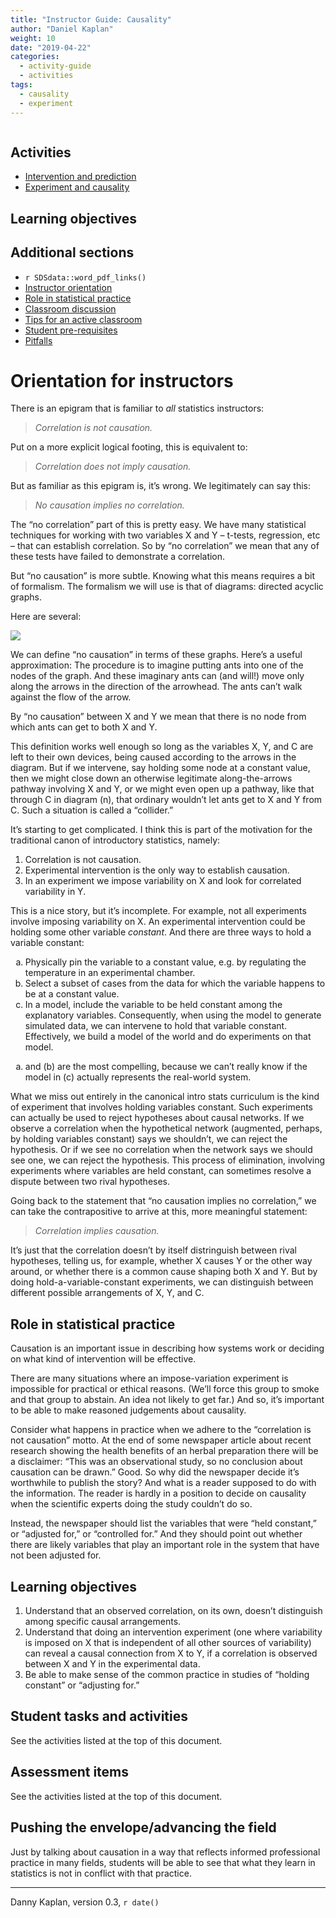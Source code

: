 ```yaml
---
title: "Instructor Guide: Causality"
author: "Daniel Kaplan"
weight: 10
date: "2019-04-22"
categories:
  - activity-guide
  - activities
tags:
  - causality
  - experiment
---
```


```r

```


## Activities

* [Intervention and prediction](/blog/activity-intervention-and-prediction/)
* [Experiment and causality](/blog/activity-experiment-and-causality/)

## Learning objectives

## Additional sections

- `r SDSdata::word_pdf_links()`
- [Instructor orientation](#orientation)
- [Role in statistical practice](#role)
- [Classroom discussion](#discussion)
- [Tips for an active classroom](#active)
- [Student pre-requisites](#prereqs)
- [Pitfalls](#pitfalls)

# Orientation for instructors

There is an epigram that is familiar to *all* statistics instructors:

> *Correlation is not causation.*

Put on a more explicit logical footing, this is equivalent to:

> *Correlation does not imply causation.*

But as familiar as this epigram is, it's wrong. We legitimately can say this:

> *No causation implies no correlation.*

The "no correlation" part of this is pretty easy. We have many statistical techniques for working with two variables X and Y -- t-tests, regression, etc -- that can establish correlation. So by "no correlation" we mean that any of these tests have failed to demonstrate a correlation.

But "no causation" is more subtle. Knowing what this means requires a bit of formalism. The formalism we will use is that of diagrams: directed acyclic graphs.

Here are several:

![](/images/many-dags.png)

We can  define "no causation" in terms of these graphs. Here's a useful approximation: The procedure is to imagine putting ants into one of the nodes of the graph. And these imaginary ants can (and will!) move only along the arrows in the direction of the arrowhead. The ants can't walk against the flow of the arrow.

By "no causation" between X and Y we mean that there is no node from which ants can get to both X and Y.

This definition works well enough so long as the variables X,  Y, and C are left to their own devices, being caused according to the arrows in the diagram. But if we intervene, say holding some node at a constant value, then we might close down an otherwise legitimate along-the-arrows pathway involving X and Y, or we might even open up a pathway, like that through  C in diagram (n), that ordinary wouldn't let ants get to  X and Y from C. Such a situation is called a "collider." 

It's starting to get complicated. I think this is part of the motivation for the traditional canon of introductory statistics, namely:

1. Correlation is not causation.
2. Experimental intervention is the only way to establish causation.
3. In an experiment we impose variability on X and look for correlated variability in Y.

This is a nice story, but it's incomplete. For example, not all experiments involve imposing variability on X. An experimental intervention could be holding some other variable *constant*. And there are three ways to hold a variable constant:

a. Physically pin the variable to a constant value, e.g. by  regulating the temperature in an experimental chamber.
b. Select a subset of cases from the data for which the variable happens to be at a constant value.
c. In a model, include the variable to  be held constant among the explanatory  variables. Consequently,  when  using the model to generate simulated data, we can intervene to hold that variable constant. Effectively, we build a model of the world and do experiments on  that model. 

(a) and (b) are the most compelling, because we can't really know if the model in (c) actually represents  the real-world system.

What we miss out entirely in the canonical intro stats curriculum is the kind of experiment that involves holding variables constant. Such experiments can actually be used to reject hypotheses about causal networks. If we observe a correlation  when the hypothetical  network (augmented, perhaps, by holding variables constant) says we shouldn't, we can  reject the hypothesis. Or  if we see no correlation when the network says we should see one, we can reject the  hypothesis. This process of elimination, involving experiments where variables are held constant, can sometimes resolve a dispute between two rival hypotheses.

Going back to the statement that "no causation implies no correlation," we can take the contrapositive to arrive at this, more meaningful statement:

> *Correlation implies causation.*

It's just that the correlation doesn't by itself distringuish between rival hypotheses, telling us, for example, whether X causes Y or the other way around, or whether there  is a common  cause  shaping  both X and  Y. But by doing hold-a-variable-constant experiments, we can distinguish between  different possible  arrangements of X, Y, and C.

## Role in statistical practice

Causation  is an important issue in describing how systems work or deciding on  what kind of intervention will be effective.  

There are many situations  where an impose-variation experiment is impossible for practical  or ethical reasons. (We'll force this group to smoke and that group to  abstain. An idea not likely to get far.) And  so, it's important to be able to make reasoned judgements about causality.

Consider what happens in practice when we adhere  to  the "correlation is not causation" motto. At the end of some newspaper article about recent research showing the health benefits of an herbal preparation there will be a disclaimer: "This was an observational study, so no conclusion  about causation can be drawn." Good. So why  did the newspaper  decide it's worthwhile to publish the story? And what is a reader supposed to do with the information. The reader is hardly in a position to decide on causality when the scientific experts doing  the study couldn't do so. 

Instead, the newspaper should list the variables that were "held constant," or  "adjusted for," or "controlled for."  And they should point out whether there are likely variables that play an important role in the system that have not been adjusted for. 

## Learning objectives 

1. Understand that an  observed correlation, on its own, doesn't distinguish among specific causal arrangements.
2. Understand that doing an intervention experiment (one where variability is imposed on X that is independent of all other sources of variability) can reveal a causal connection from X to Y, if a correlation is observed between X and Y in the experimental data.
3. Be able to make sense of the common practice in studies of "holding constant" or "adjusting for."


## Student tasks and activities


See the activities listed at the top of this document.


## Assessment items

See the activities listed at the top of this document.

## Pushing the envelope/advancing the field

Just by talking about causation in  a way that reflects informed professional practice in many fields, students will be able to see that what they learn in statistics is not in conflict with  that practice.

------

Danny Kaplan, version 0.3, `r date()`
